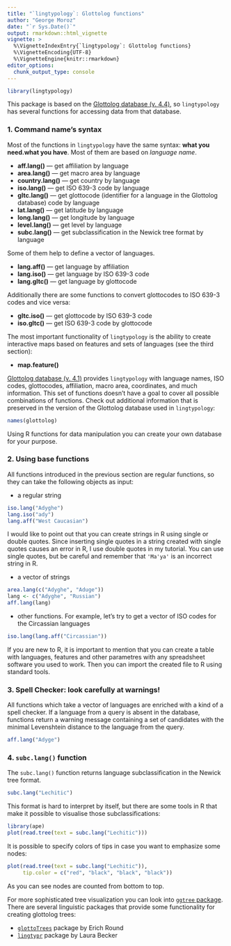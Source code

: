 ```yaml
---
title: "`lingtypology`: Glottolog functions"
author: "George Moroz"
date: "`r Sys.Date()`"
output: rmarkdown::html_vignette
vignette: >
  %\VignetteIndexEntry{`lingtypology`: Glottolog functions}
  %\VignetteEncoding{UTF-8}
  %\VignetteEngine{knitr::rmarkdown}
editor_options: 
  chunk_output_type: console
---
```


```r
library(lingtypology)
```

This package is based on the [Glottolog database (v. 4.4)](https://glottolog.org/), so `lingtypology` has several functions for accessing data from that database.

### 1. Command name's syntax
Most of the functions in `lingtypology` have the same syntax: **what you need.what you have**. Most of them are based on _language name_.

* **aff.lang()** — get affiliation by language
* **area.lang()** — get macro area by language
* **country.lang()** — get country by language
* **iso.lang()** — get ISO 639-3 code by language
* **gltc.lang()** — get glottocode (identifier for a language in the Glottolog database) code by language
* **lat.lang()** — get latitude by language
* **long.lang()** — get longitude by language
* **level.lang()** — get level by language
* **subc.lang()** — get subclassification in the Newick tree format by language

Some of them help to define a vector of languages.

* **lang.aff()** — get language by affiliation
* **lang.iso()** — get language by ISO 639-3 code
* **lang.gltc()** — get language by glottocode

Additionally there are some functions to convert glottocodes to ISO 639-3 codes and vice versa:

* **gltc.iso()** — get glottocode by ISO 639-3 code
* **iso.gltc()** — get ISO 639-3 code by glottocode

The most important functionality of `lingtypology` is the ability to create interactive maps based on features and sets of languages (see the third section):

* **map.feature()**

[Glottolog database (v. 4.1)](https://glottolog.org/) provides `lingtypology` with language names, ISO codes, glottocodes, affiliation, macro area, coordinates, and much information. This set of functions doesn't have a goal to cover all possible combinations of functions. Check out additional information that is preserved in the version of the Glottolog database used in `lingtypology`:

```r
names(glottolog)
```

Using R functions for data manipulation you can create your own database for your purpose.

### 2. Using base functions
All functions introduced in the previous section are regular functions, so they can take the following objects as input:

* a regular string
```r
iso.lang("Adyghe")
lang.iso("ady")
lang.aff("West Caucasian")
```

I would like to point out that you can create strings in R using single or double quotes. Since inserting single quotes in a string created with single quotes causes an error in R, I use double quotes in my tutorial. You can use single quotes, but be careful and remember that `'Ma'ya'` is an incorrect string in R.

* a vector of strings
```r
area.lang(c("Adyghe", "Aduge"))
lang <- c("Adyghe", "Russian")
aff.lang(lang)
```

*  other functions. For example, let's try to get a vector of ISO codes for the Circassian languages
```r
iso.lang(lang.aff("Circassian"))
```

If you are new to R, it is important to mention that you can create a table with languages, features and other parametres with any spreadsheet software you used to work. Then you can import the created file to R using standard tools.

### 3. Spell Checker: look carefully at warnings!

All functions which take a vector of languages are enriched with a kind of a spell checker. If a language from a query is absent in the database, functions return a warning message containing a set of candidates with the minimal Levenshtein distance to the language from the query.

```r
aff.lang("Adyge")
```

### 4. `subc.lang()` function

The `subc.lang()` function returns language subclassification in the Newick tree format.

```r
subc.lang("Lechitic")
```

This format is hard to interpret by itself, but there are some tools in R that make it possible to visualise those subclassifications:

```r
library(ape)
plot(read.tree(text = subc.lang("Lechitic")))
```

It is possible to specify colors of tips in case you want to emphasize some nodes:

```r
plot(read.tree(text = subc.lang("Lechitic")),
     tip.color = c("red", "black", "black", "black"))
```

As you can see nodes are counted from bottom to top.

For more sophisticated tree visualization you can look into [`ggtree` package](https://bioconductor.org/packages/release/bioc/html/ggtree.html). There are several linguistic packages that provide some functionality for creating glottolog trees:

* [`glottoTrees`](https://github.com/erichround/glottoTrees) package by Erich Round
* [`lingtypr`](https://gitlab.com/laurabecker/lingtypr) package by Laura Becker
